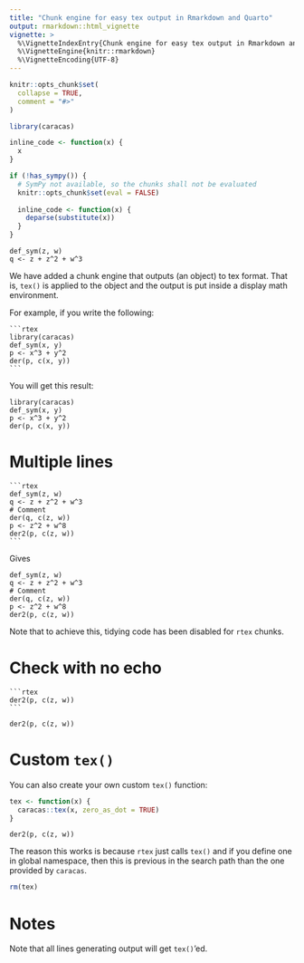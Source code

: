 ```yaml
---
title: "Chunk engine for easy tex output in Rmarkdown and Quarto"
output: rmarkdown::html_vignette
vignette: >
  %\VignetteIndexEntry{Chunk engine for easy tex output in Rmarkdown and Quarto}
  %\VignetteEngine{knitr::rmarkdown}
  %\VignetteEncoding{UTF-8}
---
```


```r
knitr::opts_chunk$set(
  collapse = TRUE,
  comment = "#>"
)
```

```r
library(caracas)
```


```r
inline_code <- function(x) {
  x
}

if (!has_sympy()) {
  # SymPy not available, so the chunks shall not be evaluated
  knitr::opts_chunk$set(eval = FALSE)
  
  inline_code <- function(x) {
    deparse(substitute(x))
  }
}
```

```rtex
def_sym(z, w)
q <- z + z^2 + w^3
```

We have added a chunk engine that outputs (an object) to tex format. 
That is, `tex()` is applied to the object and the output is 
put inside a display math environment.

For example, if you write the following:

````verbatim
```rtex
library(caracas)
def_sym(x, y)
p <- x^3 + y^2
der(p, c(x, y))
```
````

You will get this result:

```rtex
library(caracas)
def_sym(x, y)
p <- x^3 + y^2
der(p, c(x, y))
```

# Multiple lines

````verbatim
```rtex
def_sym(z, w)
q <- z + z^2 + w^3
# Comment
der(q, c(z, w))
p <- z^2 + w^8
der2(p, c(z, w))
```
````

Gives

```rtex
def_sym(z, w)
q <- z + z^2 + w^3
# Comment
der(q, c(z, w))
p <- z^2 + w^8
der2(p, c(z, w))
```

Note that to achieve this, tidying code has been disabled for `rtex` chunks.

# Check with no echo

````verbatim
```rtex
der2(p, c(z, w))
```
````

```rtex
der2(p, c(z, w))
```

# Custom `tex()`

You can also create your own custom `tex()` function:

```r
tex <- function(x) {
  caracas::tex(x, zero_as_dot = TRUE)
}
```

```rtex
der2(p, c(z, w))
```

The reason this works is because `rtex` just calls `tex()` and 
if you define one in global namespace, then this is previous in the 
search path than the one provided by `caracas`.

```r
rm(tex)
```

# Notes

Note that all lines generating output will get `tex()`'ed. 

